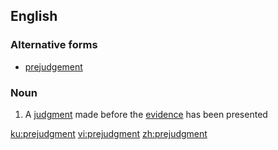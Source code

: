 ==English==

===Alternative forms===
* [[prejudgement]]

===Noun===
{{en-noun}}

# A [[judgment]] made before the [[evidence]] has been presented

[[ku:prejudgment]]
[[vi:prejudgment]]
[[zh:prejudgment]]